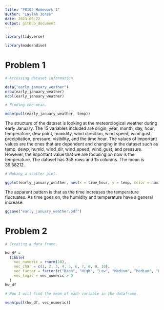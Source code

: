 ```yaml
---
title: "P8105 Homework 1"
author: "Laylah Jones"
date: 2023-09-22
output: github_document
---
```


```r
library(tidyverse)

library(moderndive)
```

# Problem 1

```r
# Accessing dataset information.

data("early_january_weather")
nrow(early_january_weather)
ncol(early_january_weather)
```


```r
# Finding the mean.

mean(pull(early_january_weather, temp))
```


The structure of the dataset is looking at the meteorological weather during early January. The 15 variables included are origin, year, month, day, hour, temperature, dew point, humidity, wind direction, wind speed, wind gust, precipitation, pressure, visibility, and the time hour. The values of important values are the ones that are dependent and changing in the dataset such as temp, dewp, humid, wind_dir, wind_speed, wind_gust, and pressure. However, the important value that we are focusing on now is the temperature. The dataset has 358 rows and 15 columns. The mean is 39.58212. 

```r
# Making a scatter plot.

ggplot(early_january_weather, aes(x = time_hour, y = temp, color = humid)) + geom_point()
```

The apparent pattern is that as the time increases the temperature fluctuates. As time goes on, the humidity and temperature have a general increase. 

```r
ggsave("early_january_weather.pdf")
```


# Problem 2

```r
# Creating a data frame. 

hw_df = 
  tibble(
    vec_numeric = rnorm(10),
    vec_char = c(1, 2, 3, 4, 5, 6, 7, 8, 9, 10),
    vec_factor = factor(c("High", "High", "Low", "Medium", "Medium", "Low", "High", "Low", "Low", "Low")),
    vec_logic = vec_numeric > 0
  )
hw_df

# Now I will find the mean of each variable in the dataframe.

mean(pull(hw_df, vec_numeric))
```

